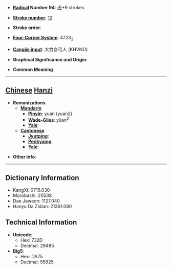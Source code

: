* '''[[Wiktionary:Chinese radical index| Radical]] Number 94''': [[Wiktionary:Chinese radical index 犬|犬]]+9 strokes

* '''[[Wiktionary:Chinese total strokes index|Stroke number]]''': [[Wiktionary:Chinese total strokes index 12|12]]

* '''Stroke order''': 

* '''[[Wiktionary:Chinese four corner index|Four-Corner System]]''': 4723<sub>2</sub>

* '''[[Wiktionary:Chinese Cangjie index|Cangjie input]]''': 大竹女弓人 (KHVNO)

* '''Graphical Significance and Origin''': 

* '''Common Meaning'''

----

== [[Chinese]] [[Hanzi]] ==

* '''Romanizations'''
** '''[[Mandarin]]'''
*** '''[[Pinyin]]''': yuán (yuan2)
*** '''[[Wade-Giles]]''': yüan<sup>2</sup>
*** '''[[Yale]]''': 
** '''[[Cantonese]]'''
*** '''[[Jyutping]]''':
*** '''[[Penkyamp]]''': 
*** '''[[Yale]]''': 

* '''Other info''': 

----

== Dictionary Information ==

* KangXi: 0715.030
* Morobashi: 20538
* Dae Jaweon: 1127.040
* Hanyu Da Zidian: 21361.080

== Technical Information ==

* '''Unicode''':
** Hex: 732D
** Decimal: 29485
* '''Big5''':
** Hex: DA75
** Decimal: 55925